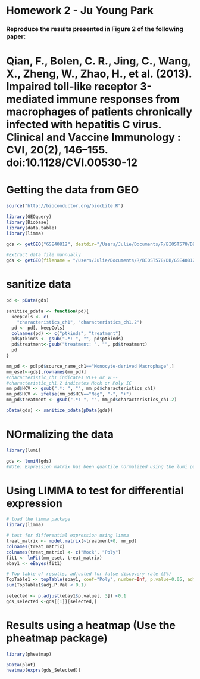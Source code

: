 Homework 2 - Ju Young Park
========================================================

### Reproduce the results presented in Figure 2 of the following paper: 
# Qian, F., Bolen, C. R., Jing, C., Wang, X., Zheng, W., Zhao, H., et al. (2013). Impaired toll-like receptor 3-mediated immune responses from macrophages of patients chronically infected with hepatitis C virus. Clinical and Vaccine Immunology : CVI, 20(2), 146–155. doi:10.1128/CVI.00530-12

# Getting the data from GEO
```r
source("http://bioconductor.org/biocLite.R")

library(GEOquery)
library(Biobase)
library(data.table)
library(limma)
```

```r
gds <- getGEO("GSE40812", destdir="/Users/Julie/Documents/R/BIOST578/DB")

#Extract data file mannually
gds <- getGEO(filename = "/Users/Julie/Documents/R/BIOST578/DB/GSE40812_series_matrix.txt")
```

# sanitize data
```r
pd <- pData(gds)

sanitize_pdata <- function(pd){
  keepCols <- c(
    "characteristics_ch1", "characteristics_ch1.2")
  pd <- pd[, keepCols]
  colnames(pd) <- c("ptkinds", "treatment")
  pd$ptkinds <- gsub(".*: ", "", pd$ptkinds)
  pd$treatment<-gsub("treatment: ", "", pd$treatment)
  pd
}

mm_pd <- pd[pd$source_name_ch1=="Monocyte-derived Macrophage",]
mm_eset<-gds[,rownames(mm_pd)]
#characteristic_ch1 indicates VL++ or VL--
#characteristic_ch1.2 indicates Mock or Poly IC
mm_pd$HCV <- gsub(".*: ", "", mm_pd$characteristics_ch1)
mm_pd$HCV <- ifelse(mm_pd$HCV=="Neg", "-", "+")
mm_pd$treatment <- gsub(".*: ", "", mm_pd$characteristics_ch1.2)

pData(gds) <- sanitize_pdata(pData(gds))
```

# NOrmalizing the data
```r
library(lumi)

gds <- lumiN(gds)
#Note: Expression matrix has been quantile normalized using the lumi package for practice. Normalization step in this data will not change the data. 
```

# Using LIMMA to test for differential expression
```r
# load the limma package
library(limma)
```

```r
# test for differential expression using limma
treat_matrix <- model.matrix(~treatment+0, mm_pd)
colnames(treat_matrix)
colnames(treat_matrix) <- c("Mock", "Poly")
fit1 <- lmFit(mm_eset, treat_matrix)
ebay1 <- eBayes(fit1)

# Top table of results, adjusted for false discovery rate (5%)
TopTable1 <- topTable(ebay1, coef="Poly", number=Inf, p.value=0.05, adjust="BH")
sum(TopTable1$adj.P.Val < 0.1)

selected <- p.adjust(ebay1$p.value[, 3]) <0.1
gds_selected <-gds[[1]][selected,]
```

# Results using a heatmap (Use the pheatmap package)
```r
library(pheatmap)

pData(plot)
heatmap(exprs(gds_Selected))
```
